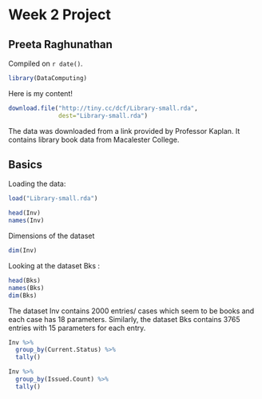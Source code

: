 # Week 2 Project

## Preeta Raghunathan

<!-- leave this material as is -->
Compiled on `r date()`.

```r
library(DataComputing)
```
<!-- put your content after this line -->

Here is my content!

```r
download.file("http://tiny.cc/dcf/Library-small.rda", 
              dest="Library-small.rda")
```

The data was downloaded from a link provided by Professor Kaplan. It contains library book data from Macalester College.

## Basics

Loading the data:

```r
load("Library-small.rda")
```
```r
head(Inv)
names(Inv)
```

Dimensions of the dataset

```r
dim(Inv)
```

Looking at the dataset Bks :

```r
head(Bks)
names(Bks)
dim(Bks)
```

The dataset Inv contains 2000 entries/ cases which seem to be books and each case has 18 parameters. Similarly, the dataset Bks contains 3765 entries with 15 parameters for each entry.



```r
Inv %>%
  group_by(Current.Status) %>%
  tally()
```

```r
Inv %>%
  group_by(Issued.Count) %>%
  tally()
```




